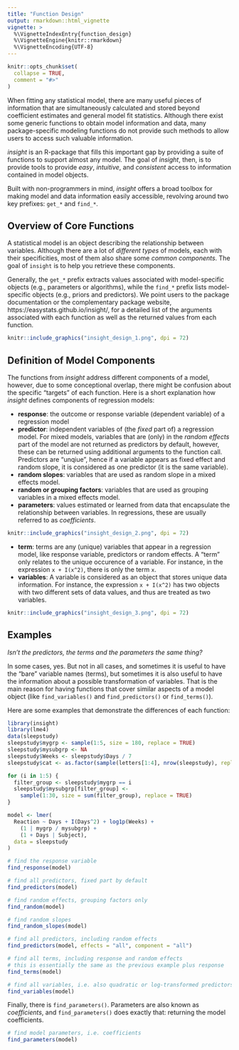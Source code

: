 ```yaml
---
title: "Function Design"
output: rmarkdown::html_vignette
vignette: >
  %\VignetteIndexEntry{function_design}
  %\VignetteEngine{knitr::rmarkdown}
  %\VignetteEncoding{UTF-8}
---
```


```r
knitr::opts_chunk$set(
  collapse = TRUE,
  comment = "#>"
)
```

When fitting any statistical model, there are many useful pieces of information that are simultaneously calculated and stored beyond coefficient estimates and general model fit statistics. Although there exist some generic functions to obtain model information and data, many package-specific modeling functions do not provide such methods to allow users to access such valuable information. 

*insight* is an R-package that fills this important gap by providing a suite of functions to support almost any model. The goal of *insight*, then, is to provide tools to provide *easy*, *intuitive*, and *consistent* access to information contained in model objects. 

Built with non-programmers in mind, *insight* offers a broad toolbox for making model and data information easily accessible, revolving around two key prefixes: `get_*` and `find_*`. 

## Overview of Core Functions

A statistical model is an object describing the relationship between variables. Although there are a lot of *different types* of models, each with their specificities, most of them also share some *common components*. The goal of `insight` is to help you retrieve these components.

Generally, the `get_*` prefix extracts values associated with model-specific objects (e.g., parameters or algorithms), while the `find_*` prefix lists model-specific objects (e.g., priors and predictors). We point users to the package documentation or the complementary package website, https://easystats.github.io/insight/, for a detailed list of the arguments associated with each function as well as the returned values from each function.

```r
knitr::include_graphics("insight_design_1.png", dpi = 72)
```

## Definition of Model Components

The functions from *insight* address different components of a model, however, due to some conceptional overlap, there might be confusion about the specific "targets" of each function. Here is a short explanation how *insight* defines components of regression models:

* **response**: the outcome or response variable (dependent variable) of a regression model
* **predictor**: independent variables of (the _fixed_ part of) a regression model. For mixed models, variables that are (only) in the _random effects_ part of the model are not returned as predictors by default, however, these can be returned using additional arguments to the function call. Predictors are "unqiue", hence if a variable appears as fixed effect and random slope, it is considered as one predictor (it is the same variable).
* **random slopes**: variables that are used as random slope in a mixed effects model.
* **random or grouping factors**: variables that are used as grouping variables in a mixed effects model.
* **parameters**: values estimated or learned from data that encapsulate the relationship between variables. In regressions, these are usually referred to as *coefficients*.


```r
knitr::include_graphics("insight_design_2.png", dpi = 72)
```

* **term**: terms are any (unique) variables that appear in a regression model, like response variable, predictors or random effects. A "term" only relates to the unique occurence of a variable. For instance, in the expression `x + I(x^2)`, there is only the term `x`.
* **variables**: A variable is considered as an object that stores unique data information. For instance, the expression `x + I(x^2)` has two objects with two different sets of data values, and thus are treated as two variables.

```r
knitr::include_graphics("insight_design_3.png", dpi = 72)
```

## Examples

*Isn't the predictors, the terms and the parameters the same thing?*

In some cases, yes. But not in all cases, and sometimes it is useful to have the "bare" variable names (terms), but sometimes it is also useful to have the information about a possible transformation of variables. That is the main reason for having functions that cover similar aspects of a model object (like `find_variables()` and `find_predictors()` or `find_terms()`).

Here are some examples that demonstrate the differences of each function:

```r
library(insight)
library(lme4)
data(sleepstudy)
sleepstudy$mygrp <- sample(1:5, size = 180, replace = TRUE)
sleepstudy$mysubgrp <- NA
sleepstudy$Weeks <- sleepstudy$Days / 7
sleepstudy$cat <- as.factor(sample(letters[1:4], nrow(sleepstudy), replace = TRUE))

for (i in 1:5) {
  filter_group <- sleepstudy$mygrp == i
  sleepstudy$mysubgrp[filter_group] <-
    sample(1:30, size = sum(filter_group), replace = TRUE)
}

model <- lmer(
  Reaction ~ Days + I(Days^2) + log1p(Weeks) +
    (1 | mygrp / mysubgrp) + 
    (1 + Days | Subject),
  data = sleepstudy
)
```


```r
# find the response variable
find_response(model)

# find all predictors, fixed part by default
find_predictors(model)

# find random effects, grouping factors only
find_random(model)

# find random slopes
find_random_slopes(model)

# find all predictors, including random effects
find_predictors(model, effects = "all", component = "all")

# find all terms, including response and random effects
# this is essentially the same as the previous example plus response
find_terms(model)

# find all variables, i.e. also quadratic or log-transformed predictors
find_variables(model)
```

Finally, there is `find_parameters()`. Parameters are also known as *coefficients*, and `find_parameters()` does exactly that: returning the model coefficients.

```r
# find model parameters, i.e. coefficients
find_parameters(model)
```
